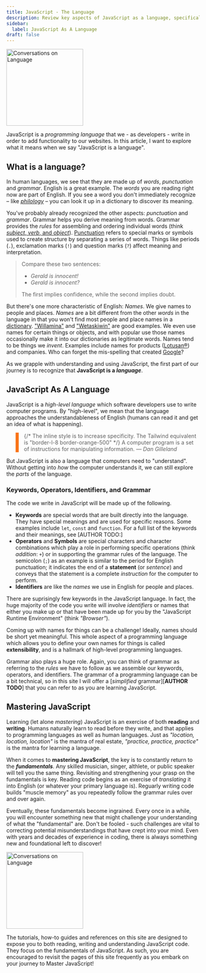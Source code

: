 ```yaml
---
title: JavaScript - The Language
description: Review key aspects of JavaScript as a language, specifically the presence of keywords, punctuation, grammar, and programmer-defined names.
sidebar:
  label: JavaScript As A Language
draft: false
---
```



<Image src={conversation} alt="Conversations on Language" class="float-end pl-3" width="200" />

JavaScript is a *programming language* that we - as developers - write in order to add functionality to our websites. In this article, I want to explore what it means when we say "JavaScript is a language".

## What is a language?

In human languages, we see that they are made up of *words*, *punctuation* and *grammar*. English is a great example. The *words* you  are reading right now are part of English. If you see a word you don't immediately recognize &ndash; like <a target="rabbit_trail" href="https://www.merriam-webster.com/dictionary/philology">*philology*</a> &ndash; you can look it up in a dictionary to discover its meaning.

You've probably already recognized the other aspects: *punctuation* and *grammar*. Grammar helps you derive meaning from words. Grammar provides the *rules* for assembling and ordering individual words (think <a target="rabbit_trail" href="https://www.thoughtco.com/subjects-verbs-and-objects-1689695">*subject*, *verb*, and *object*</a>). <a target="rabbit_trail" href="https://www.thoughtco.com/punctuation-definition-1691702">Punctuation</a> refers to special marks or symbols used to create structure by separating a series of words. Things like periods (`.`), exclamation marks (`!`) and question marks (`?`) affect meaning and interpretation.

> Compare these two sentences:
>
> - *Gerald is innocent!*
> - *Gerald is innocent?*
>
> The first implies confidence, while the second implies doubt.

But there's one more characteristic of English: *Names*. We give names to people and places. *Names* are a bit different from the other *words* in the language in that you won't find most people and place names in a <a target="rabbit_trail" href="https://www.merriam-webster.com/">dictionary</a>. <a target="rabbit_trail" href="https://www.thinkbabynames.com/meaning/0/Willamina">"Willamina"</a> and <a target="rabbit_trail" href="https://en.wikipedia.org/wiki/Wetaskiwin">"Wetaskiwin"</a> are good examples. We even use names for certain things or objects, and with popular use those names occasionally make it into our dictionaries as legitimate words. Names tend to be things we *invent*. Examples include names for products (<a target="rabbit_trail" href="https://www.sto.com/biomimetics/en/biomimetics/lotusan/index.html">Lotusan&reg;</a>) and companies. Who can forget the mis-spelling that created <a target="rabbit_trail" href="https://allthatsinteresting.com/google-name">Google</a>?

As we grapple with understanding and using JavaScript, the first part of our journey is to recognize that **JavaScript is a *language***.

## JavaScript As A Language

JavaScript is a *high-level language* which software developers use to write computer programs. By "high-level", we mean that the language approaches the understandableness of English (humans can read it and get an idea of what is happening).

<blockquote style="border-left-width: 8px; border-left-color: #f97316;" class="text-orange-500 bg-gray-100 dark:bg-gray-800 text-3xl italic p-5 py-3">
    {/* The inline style is to increase specificity. The Tailwind equivalent is "border-l-8 border-orange-500" */}
    A computer program is a set of instructions for manipulating information.
    <cite class="text-right text-xl block italic">&mdash; Dan Gilleland</cite>
</blockquote>

But JavaScript is also a language that computers need to "understand". Without getting into *how* the computer understands it, we can still explore the *parts* of the language.

### Keywords, Operators, Identifiers, and Grammar

The code we write in JavaScript will be made up of the following.

- **Keywords** are special words that are built directly into the language. They have special meanings and are used for specific reasons. Some examples include `let`, `const` and `function`. For a full list of the keywords and their meanings, see [AUTHOR TODO:]
- **Operators** and **Symbols** are special characters and character combinations which play a role in performing specific operations (think *addition*: `+`) or in supporting the grammar rules of the language. The semicolon (`;`) as an example is similar to the period for English punctuation; it indicates the end of a **statement** (or *sentence*) and conveys that the statement is a complete *instruction* for the computer to perform.
- **Identifiers** are like the *names* we use in English for people and places.

There are suprisingly few keywords in the JavaScript language. In fact, the huge majority of the code you write will involve *identifiers* or names that either you make up or that have been made up for you by the "JavaScript Runtime Environment" (think *"Browser"*).

Coming up with names for things can be a challenge! Ideally, names should be short yet meaningful. This whole aspect of a programming language which allows you to define your own names for things is called **extensibility**, and is a hallmark of high-level programming languages.

Grammar also plays a huge role. Again, you can think of grammar as referring to the *rules* we have to follow as we assemble our keywords, operators, and identifiers. The grammar of a programming language can be a bit technical, so in this site I will offer a [*simplified* grammar][**AUTHOR TODO**] that you can refer to as you are learning JavaScript.

## Mastering JavaScript

Learning (let alone *mastering*) JavaScript is an exercise of both **reading** and **writing**. Humans naturally learn to read before they write, and that applies to programming languages as well as human languages. Just as *"location, location, location"* is the mantra of real estate, *"practice, practice, practice"* is the mantra for learning a language.

When it comes to **mastering JavaScript**, the key is to constantly return to the ***fundamentals***. Any skilled musician, singer, althlete, or public speaker will tell you the same thing. Revisiting and strengthening your grasp on the fundamentals is key. Reading code begins as an exercise of *translating* it into English (or whatever your primary language is). Reguarly writing code builds "muscle memory" as you repeatedly follow the grammar rules over and over again.

Eventually, these fundamentals become ingrained. Every once in a while, you will encounter something new that might challenge your understanding of what the "fundamental" are. Don't be fooled - such challenges are vital to correcting potential misunderstandings that have crept into your mind. Even with years and decades of experience in coding, there is always something new and foundational left to discover!

<Image src={conversation} alt="Conversations on Language" class="float-start pr-3" width="200" />

The tutorials, how-to guides and references on this site are designed to expose you to both reading, writing and understanding JavaScript code. They focus on the fundamentals of JavaScript. As such, you are encouraged to revisit the pages of this site frequently as you embark on your journey to Master JavaScript!
